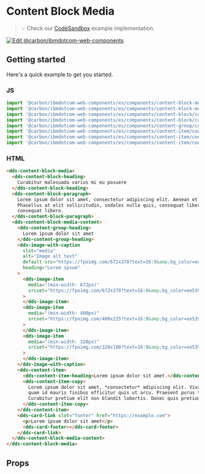 
# Content Block Media

> 💡 Check our
> [CodeSandbox](https://githubbox.com/carbon-design-system/carbon-for-ibm-dotcom/tree/master/packages/web-components/examples/codesandbox/components/content-block-media)
> example implementation.

[![Edit @carbon/ibmdotcom-web-components](https://codesandbox.io/static/img/play-codesandbox.svg)](https://githubbox.com/carbon-design-system/carbon-for-ibm-dotcom/tree/master/packages/web-components/examples/codesandbox/components/content-block-media)

## Getting started

Here's a quick example to get you started.

### JS

```javascript
import '@carbon/ibmdotcom-web-components/es/components/content-block-media/content-block-media';
import '@carbon/ibmdotcom-web-components/es/components/content-block-media/content-block-media-content';
import '@carbon/ibmdotcom-web-components/es/components/content-block/content-block-heading';
import '@carbon/ibmdotcom-web-components/es/components/content-block/content-block-paragraph';
import '@carbon/ibmdotcom-web-components/es/components/content-group/content-group-heading';
import '@carbon/ibmdotcom-web-components/es/components/content-item/content-item-heading';
import '@carbon/ibmdotcom-web-components/es/components/content-item/content-item-copy';
import '@carbon/ibmdotcom-web-components/es/components/content-item/content-item';
```

### HTML

```html
<dds-content-block-media>
  <dds-content-block-heading>
    Curabitur malesuada varius mi eu posuere
  </dds-content-block-heading>
  <dds-content-block-paragraph>
    Lorem ipsum dolor sit amet, consectetur adipiscing elit. Aenean et ultricies est. Mauris iaculis eget dolor nec hendrerit.
    Phasellus at elit sollicitudin, sodales nulla quis, consequat libero. Phasellus at elit sollicitudin, sodales nulla quis,
    consequat libero.
  </dds-content-block-paragraph>
  <dds-content-block-media-content>
    <dds-content-group-heading>
      Lorem ipsum dolor sit amet
    </dds-content-group-heading>
    <dds-image-with-caption
      slot="media"
      alt="Image alt text"
      default-src="https://fpoimg.com/672x378?text=16:9&amp;bg_color=ee5396&amp;text_color=161616"
      heading="Lorem ipsum"
    >
      <dds-image-item
        media="(min-width: 672px)"
        srcset="https://fpoimg.com/672x378?text=16:9&amp;bg_color=ee5396&amp;text_color=161616"
      >
      </dds-image-item>
      <dds-image-item
        media="(min-width: 400px)"
        srcset="https://fpoimg.com/400x225?text=16:9&amp;bg_color=ee5396&amp;text_color=161616"
      >
      </dds-image-item>
      <dds-image-item
        media="(min-width: 320px)"
        srcset="https://fpoimg.com/320x180?text=16:9&amp;bg_color=ee5396&amp;text_color=161616"
      >
      </dds-image-item>
    </dds-image-with-caption>
    <dds-content-item>
      <dds-content-item-heading>Lorem ipsum dolor sit amet.</dds-content-item-heading>
      <dds-content-item-copy>
        Lorem ipsum dolor sit amet, *consectetur* adipiscing elit. Vivamus sed interdum tortor. Sed id pellentesque diam. In ut
        quam id mauris finibus efficitur quis ut arcu. Praesent purus turpis, venenatis eget odio et, tincidunt bibendum sem.
        Curabitur pretium elit non blandit lobortis. Donec quis pretium odio, in dignissim sapien.
      </dds-content-item-copy>
    </dds-content-item>
    <dds-card-link slot="footer" href="https://example.com">
      <p>Lorem ipsum dolor sit amet</p>
      <dds-card-footer></dds-card-footer>
    </dds-card-link>
  </dds-content-block-media-content>
</dds-content-block-media>
```

## Props

<Props of="dds-content-block-media" />
<Description markdown={contributing} />
